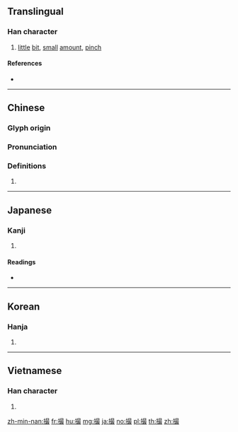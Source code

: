 {{also|攝}}
==Translingual==

===Han character===
{{Han char|rn=64|rad=手|as=12|sn=15|four=56047|canj=QASE|ids=⿰扌最}}

# [[little]] [[bit]], [[small]] [[amount]], [[pinch]]

====References====
* {{Han ref|kx=0456.180|dkj=12748|dj=0805.120|hdz=31957.020|uh=64AE|ud=25774|bh=BCBC|bd=48316}}

----

==Chinese==
{{zh-forms}}

===Glyph origin===
{{Han etym}}

===Pronunciation===
{{zh-pron
|m=cuō
|c=cyut3
|h=pfs=chep/chhot
|md=
|mn=
|w=
|mc=y
|oc=y
|cat=
}}

===Definitions===
{{zh-hanzi}}

# {{rfdef|lang=zh}}

----

==Japanese==

===Kanji===
{{ja-kanji|grade=c|rs=手12}}

# {{defn|lang=ja|sort=手12}}

====Readings====
* {{ja-readings|goon=[[さち]] (sachi) {{non-joyo-reading}}|kanon=[[さつ]] (satsu)|on=[[さい]] (sai)|kun=[[とる]] (toru), [[つまむ]] (tsumamu), [[つまみ]] (tsumami)}}

----

==Korean==

===Hanja===
{{ko-hanja|hangeul=촬|eumhun=|rv=chwal|mr=ch'wal|y=chwal}}

# {{defn|lang=ko|sort=手12}}

----

==Vietnamese==

===Han character===
{{vi-hantu|rs=手12|toát}}

# {{defn|lang=vi|sort=手12}}

[[zh-min-nan:撮]]
[[fr:撮]]
[[hu:撮]]
[[mg:撮]]
[[ja:撮]]
[[no:撮]]
[[pl:撮]]
[[th:撮]]
[[zh:撮]]